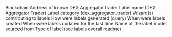 <ParamField path="blockchain">
Blockchain
</ParamField>
<ParamField path="address">
Address of known DEX Aggregator trader
</ParamField>
<ParamField path="name">
Label name (DEX Aggregator Trader)
</ParamField>
<ParamField path="category">
Label category (dex_aggregator_trader)
</ParamField>
<ParamField path="contributor">
Wizard(s) contributing to labels
</ParamField>
<ParamField path="source">
How were labels generated (query)
</ParamField>
<ParamField path="created_at">
When were labels created
</ParamField>
<ParamField path="updated_at">
When were labels updated for the last time
</ParamField>
<ParamField path="model_name">
Name of the label model sourced from
</ParamField>
<ParamField path="label_type">
Type of label (see labels overall readme)
</ParamField>
